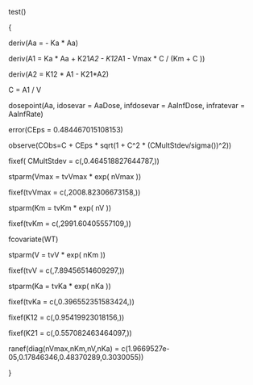  test()  
  { 
  deriv(Aa = - Ka * Aa)
  deriv(A1 = Ka * Aa + K21*A2 - K12*A1 - Vmax * C / (Km  + C ))
  deriv(A2 = K12 * A1 - K21*A2) 

  C = A1 / V
  dosepoint(Aa, idosevar = AaDose, infdosevar = AaInfDose, infratevar =  AaInfRate)
  error(CEps = 0.484467015108153) 
  observe(CObs=C + CEps * sqrt(1 + C^2 * (CMultStdev/sigma())^2)) 
  fixef( CMultStdev = c(,0.464518827644787,))
  stparm(Vmax = tvVmax * exp( nVmax ))
  fixef(tvVmax = c(,2008.82306673158,))  
  stparm(Km = tvKm * exp( nV ))
  fixef(tvKm = c(,2991.60405557109,))  
  fcovariate(WT)
  stparm(V = tvV  * exp( nKm ))
  fixef(tvV = c(,7.89456514609297,)) 
  stparm(Ka = tvKa * exp( nKa ))
  fixef(tvKa = c(,0.396552351583424,))   
  fixef(K12 = c(,0.95419923018156,))
  fixef(K21 = c(,0.557082463464097,)) 
  ranef(diag(nVmax,nKm,nV,nKa) = c(1.9669527e-05,0.17846346,0.48370289,0.3030055))

  }